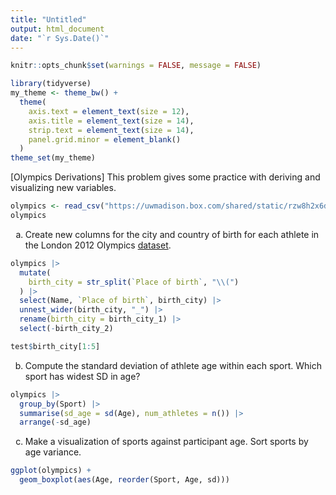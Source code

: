 ```yaml
---
title: "Untitled"
output: html_document
date: "`r Sys.Date()`"
---
```


```r
knitr::opts_chunk$set(warnings = FALSE, message = FALSE)
```

```r
library(tidyverse)
my_theme <- theme_bw() +
  theme(
    axis.text = element_text(size = 12),
    axis.title = element_text(size = 14),
    strip.text = element_text(size = 14),
    panel.grid.minor = element_blank()
  )
theme_set(my_theme)
```


[Olympics Derivations] This problem gives some practice with deriving and visualizing new variables.

```r
olympics <- read_csv("https://uwmadison.box.com/shared/static/rzw8h2x6dp5693gdbpgxaf2koqijo12l.csv")
olympics
```

a. Create new columns for the city and country of birth for each athlete in the
London 2012 Olympics
[dataset](https://uwmadison.box.com/s/rzw8h2x6dp5693gdbpgxaf2koqijo12l).

```r
olympics |>
  mutate(
    birth_city = str_split(`Place of birth`, "\\(")
  ) |>
  select(Name, `Place of birth`, birth_city) |>
  unnest_wider(birth_city, "_") |>
  rename(birth_city = birth_city_1) |>
  select(-birth_city_2)

test$birth_city[1:5]

```


b. Compute the standard deviation of athlete age within each sport. Which sport
has widest SD in age?

```r
olympics |>
  group_by(Sport) |>
  summarise(sd_age = sd(Age), num_athletes = n()) |>
  arrange(-sd_age)

```

c. Make a visualization of sports against participant age. Sort sports by
age variance.

```r
ggplot(olympics) +
  geom_boxplot(aes(Age, reorder(Sport, Age, sd)))
```